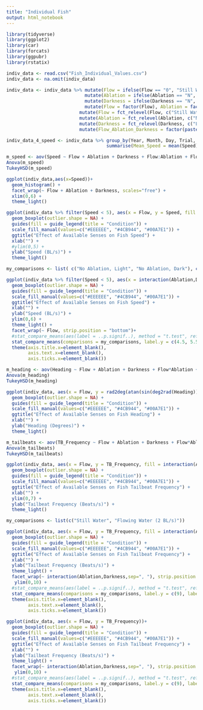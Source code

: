 ```yaml
---
title: "Individual Fish"
output: html_notebook
---
```


```r
library(tidyverse)
library(ggplot2)
library(car)
library(forcats)
library(ggpubr)
library(rstatix)
```


```r
indiv_data <- read.csv("Fish_Individual_Values.csv")
indiv_data <- na.omit(indiv_data)

indiv_data <- indiv_data %>% mutate(Flow = ifelse(Flow == "0", "Still Water", "Flowing Water (2 BL/s)")) %>%
                             mutate(Ablation = ifelse(Ablation == "N", "No Ablation", "Ablated")) %>%
                             mutate(Darkness = ifelse(Darkness == "N", "Light", "Dark")) %>%
                             mutate(Flow = factor(Flow), Ablation = factor(Ablation), Darkness = factor(Darkness)) %>%
                           mutate(Flow = fct_relevel(Flow, c("Still Water","Flowing Water (2 BL/s)"))) %>%
                           mutate(Ablation = fct_relevel(Ablation, c("No Ablation","Ablated"))) %>%
                           mutate(Darkness = fct_relevel(Darkness, c("Light","Dark"))) %>%
                           mutate(Flow_Ablation_Darkness = factor(paste(Flow,Ablation,Darkness,sep=", ")))

indiv_data_4_speed <- indiv_data %>% group_by(Year, Month, Day, Trial, Tailbeat_Num) %>%
                                     summarise(Mean_Speed = mean(Speed))
```

```r
m_speed <- aov(Speed ~ Flow + Ablation + Darkness + Flow:Ablation + Flow:Darkness, data = indiv_data)
Anova(m_speed)
TukeyHSD(m_speed)

ggplot(indiv_data,aes(x=Speed))+
  geom_histogram() +
  facet_wrap(~ Flow + Ablation + Darkness, scales="free") +
  xlim(0,6) +
  theme_light()

ggplot(indiv_data %>% filter(Speed < 5), aes(x = Flow, y = Speed, fill = interaction(Ablation,Darkness,sep=", ")))+
  geom_boxplot(outlier.shape = NA) +
  guides(fill = guide_legend(title = "Condition")) +
  scale_fill_manual(values=c("#EEEEEE", "#4CB944", "#00A7E1")) +
  ggtitle("Effect of Available Senses on Fish Speed") +
  xlab("") +
  #ylim(0,5) +
  ylab("Speed (BL/s)") +
  theme_light()

my_comparisons <- list( c("No Ablation, Light", "No Ablation, Dark"), c("No Ablation, Light", "Ablated, Light") )

ggplot(indiv_data %>% filter(Speed < 5), aes(x = interaction(Ablation,Darkness,sep=", "), y = Speed, fill = interaction(Ablation,Darkness,sep=", ")))+
  geom_boxplot(outlier.shape = NA) +
  guides(fill = guide_legend(title = "Condition")) +
  scale_fill_manual(values=c("#EEEEEE", "#4CB944", "#00A7E1")) +
  ggtitle("Effect of Available Senses on Fish Speed") +
  xlab("") +
  ylab("Speed (BL/s)") +
  ylim(0,6) +
  theme_light() +
  facet_wrap(~ Flow, strip.position = "bottom")+
  #stat_compare_means(aes(label = ..p.signif..), method = "t.test", ref.group = "Flow 0, No Ablation, Light")
  stat_compare_means(comparisons = my_comparisons, label.y = c(4.5, 5.5), label = "p.signif", hide.ns = TRUE) +
  theme(axis.title.x=element_blank(),
        axis.text.x=element_blank(),
        axis.ticks.x=element_blank())
```

```r
m_heading <- aov(Heading ~ Flow + Ablation + Darkness + Flow*Ablation + Flow*Darkness, data = indiv_data)
Anova(m_heading)
TukeyHSD(m_heading)

ggplot(indiv_data, aes(x = Flow, y = rad2deg(atan(sin(deg2rad(Heading))/cos(deg2rad(Heading)))), fill = interaction(Ablation,Darkness,sep=", ")))+
  geom_boxplot(outlier.shape = NA) +
  guides(fill = guide_legend(title = "Condition")) +
  scale_fill_manual(values=c("#EEEEEE", "#4CB944", "#00A7E1")) +
  ggtitle("Effect of Available Senses on Fish Heading") +
  xlab("") +
  ylab("Heading (Degrees)") +
  theme_light()
```

```r
m_tailbeats <- aov(TB_Frequency ~ Flow + Ablation + Darkness + Flow*Ablation + Flow*Darkness, data = indiv_data)
Anova(m_tailbeats)
TukeyHSD(m_tailbeats)

ggplot(indiv_data, aes(x = Flow, y = TB_Frequency, fill = interaction(Ablation,Darkness,sep=", ")))+
  geom_boxplot(outlier.shape = NA) +
  guides(fill = guide_legend(title = "Condition")) +
  scale_fill_manual(values=c("#EEEEEE", "#4CB944", "#00A7E1")) +
  ggtitle("Effect of Available Senses on Fish Tailbeat Frequency") +
  xlab("") +
  ylim(0,7) +
  ylab("Tailbeat Frequency (Beats/s)") +
  theme_light()

my_comparisons <- list(c("Still Water", "Flowing Water (2 BL/s)"))

ggplot(indiv_data, aes(x = Flow, y = TB_Frequency, fill = interaction(Ablation,Darkness,sep=", ")))+
  geom_boxplot(outlier.shape = NA) +
  guides(fill = guide_legend(title = "Condition")) +
  scale_fill_manual(values=c("#EEEEEE", "#4CB944", "#00A7E1")) +
  ggtitle("Effect of Available Senses on Fish Tailbeat Frequency") +
  xlab("") +
  ylab("Tailbeat Frequency (Beats/s)") +
  theme_light() +
  facet_wrap(~ interaction(Ablation,Darkness,sep=", "), strip.position = "bottom")+
   ylim(0,10) +
  #stat_compare_means(aes(label = ..p.signif..), method = "t.test", ref.group = "Flow 0, No Ablation, Light")
  stat_compare_means(comparisons = my_comparisons, label.y = c(9), label = "p.signif", hide.ns = TRUE) +
  theme(axis.title.x=element_blank(),
        axis.text.x=element_blank(),
        axis.ticks.x=element_blank())

ggplot(indiv_data, aes(x = Flow, y = TB_Frequency))+
  geom_boxplot(outlier.shape = NA) +
  guides(fill = guide_legend(title = "Condition")) +
  scale_fill_manual(values=c("#EEEEEE", "#4CB944", "#00A7E1")) +
  ggtitle("Effect of Available Senses on Fish Tailbeat Frequency") +
  xlab("") +
  ylab("Tailbeat Frequency (Beats/s)") +
  theme_light() +
  facet_wrap(~ interaction(Ablation,Darkness,sep=", "), strip.position = "bottom")+
   ylim(0,10) +
  #stat_compare_means(aes(label = ..p.signif..), method = "t.test", ref.group = "Flow 0, No Ablation, Light")
  stat_compare_means(comparisons = my_comparisons, label.y = c(9), label = "p.signif", hide.ns = TRUE) +
  theme(axis.title.x=element_blank(),
        axis.text.x=element_blank(),
        axis.ticks.x=element_blank())
```








